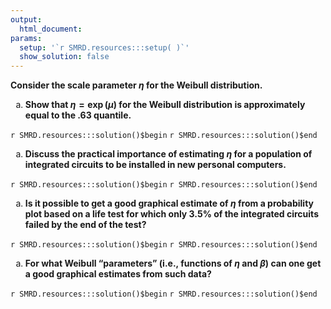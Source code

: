 ```yaml
---
output:
  html_document:
params:
  setup: '`r SMRD.resources:::setup( )`'
  show_solution: false
---
```


__Consider the scale parameter $\eta$ for the Weibull distribution.__

a. __Show that $\eta=\exp(\mu)$ for the Weibull distribution is approximately equal to the $.63$ quantile.__

`r SMRD.resources:::solution()$begin`
`r SMRD.resources:::solution()$end`

a. __Discuss the practical importance of estimating $\eta$ for a population of integrated circuits to be installed in new personal computers.__

`r SMRD.resources:::solution()$begin`
`r SMRD.resources:::solution()$end`

a. __Is it possible to get a good graphical estimate of $\eta$ from a probability plot based on a life test for which only $3.5\%$ of the integrated circuits failed by the end of the test?__

`r SMRD.resources:::solution()$begin`
`r SMRD.resources:::solution()$end`

a. __For what Weibull "parameters" (i.e., functions of $\eta$ and $\beta$) can one get a good graphical estimates from such data?__

`r SMRD.resources:::solution()$begin`
`r SMRD.resources:::solution()$end`
